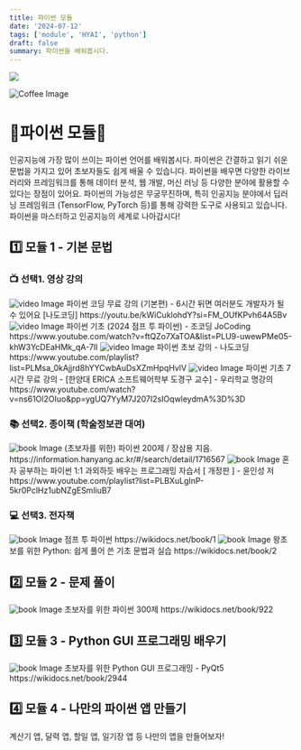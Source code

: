 ```yaml
---
title: 파이썬 모듈
date: '2024-07-12'
tags: ['module', 'HYAI', 'python']
draft: false
summary: 파이썬을 배워봅시다.
---
```


![](/static/images/2024-1/coffee.jpg)

<img src="/static/images/2024-1/coffee.jpg" className="w-1/2 h-auto" alt="Coffee Image" />


# 🐍파이썬 모듈🐍
인공지능에 가장 많이 쓰이는 파이썬 언어를 배워봅시다. 파이썬은 간결하고 읽기 쉬운 문법을 가지고 있어 초보자들도 쉽게 배울 수 있습니다. 파이썬을 배우면 다양한 라이브러리와 프레임워크를 통해 데이터 분석, 웹 개발, 머신 러닝 등 다양한 분야에 활용할 수 있다는 장점이 있어요. 파이썬의 가능성은 무궁무진하며, 특히 인공지능 분야에서 딥러닝 프레임워크 (TensorFlow, PyTorch 등)를 통해 강력한 도구로 사용되고 있습니다. 파이썬을 마스터하고 인공지능의 세계로 나아갑시다!

## 1️⃣ 모듈 1 - 기본 문법

### 📺 선택1. 영상 강의

<img src="/static/images/module/python/m1/0.jpg" className="h-1/2 w-auto" alt="video Image" />
파이썬 코딩 무료 강의 (기본편) - 6시간 뒤면 여러분도 개발자가 될 수 있어요 [나도코딩]
https://youtu.be/kWiCuklohdY?si=FM_OUfKPvh64A5Bv

<img src="/static/images/module/python/m1/1.jpg" className="h-1/2 w-auto" alt="video Image" />
파이썬 기초 (2024 점프 투 파이썬) - 조코딩 JoCoding
https://www.youtube.com/watch?v=ftQZo7XaTOA&list=PLU9-uwewPMe05-khW3YcDEaHMk_qA-7lI

<img src="/static/images/module/python/m1/2.jpg" className="h-1/2 w-auto" alt="video Image" />
파이썬 초보 강의 - 나도코딩
https://www.youtube.com/playlist?list=PLMsa_0kAjjrd8hYYCwbAuDsXZmHpqHvlV

<img src="/static/images/module/python/m1/3.jpg" className="h-1/2 w-auto" alt="video Image" />
파이썬 기초 7시간 무료 강의 - [한양대 ERICA 소프트웨어학부 도경구 교수] - 우리학교 명강의
https://www.youtube.com/watch?v=ns61Ol2OIuo&pp=ygUQ7YyM7J207I2sIOqwleydmA%3D%3D


### 📚 선택2. 종이책 (학술정보관 대여)
<img src="/static/images/module/python/m1/4.jpg" className="w-1/2 h-auto" alt="book Image" />
(초보자를 위한) 파이썬 200제 / 장삼용 지음.
https://information.hanyang.ac.kr/#/search/detail/1716567

<img src="/static/images/module/python/m1/9.jpg" className="w-1/2 h-auto" alt="book Image" />
혼자 공부하는 파이썬 1:1 과외하듯 배우는 프로그래밍 자습서 [ 개정판 ] - 윤인성 저 
https://www.youtube.com/playlist?list=PLBXuLgInP-5kr0PclHz1ubNZgESmliuB7

### 💻 선택3. 전자책

<img src="/static/images/module/python/m1/5.jpg" className="w-1/2 h-auto" alt="book Image" />
점프 투 파이썬
https://wikidocs.net/book/1

<img src="/static/images/module/python/m1/6.png" className="w-1/2 h-auto" alt="book Image" />
왕초보를 위한 Python: 쉽게 풀어 쓴 기초 문법과 실습
https://wikidocs.net/book/2


## 2️⃣ 모듈 2 - 문제 풀이

<img src="/static/images/module/python/m1/7.jpg" className="w-1/2 h-auto" alt="book Image" />
초보자를 위한 파이썬 300제
https://wikidocs.net/book/922

## 3️⃣ 모듈 3 - Python GUI 프로그래밍 배우기
<img src="/static/images/module/python/m1/8.jpg" className="w-1/2 h-auto" alt="book Image" />
초보자를 위한 Python GUI 프로그래밍 - PyQt5
https://wikidocs.net/book/2944

## 4️⃣ 모듈 4 - 나만의 파이썬 앱 만들기
계산기 앱, 달력 앱, 할일 앱, 일기장 앱 등 나만의 앱을 만들어보자!
